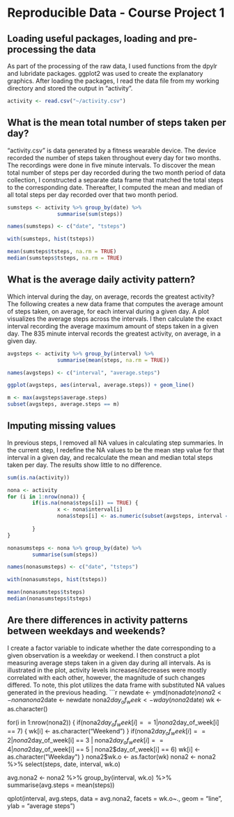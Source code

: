 # Reproducible Data - Course Project 1

## Loading useful packages, loading and pre-processing the data
As part of the processing of the raw data, I used functions from the dpylr and lubridate
packages. ggplot2 was used to create the explanatory graphics. After loading the packages,
I read the data file from my working directory and stored the output in "activity". 
```r
activity <- read.csv("~/activity.csv")
```


## What is the mean total number of steps taken per day?
"activity.csv" is data generated by a fitness wearable device. The device recorded the 
number of steps taken throughout every day for two months. The recordings were done in five minute intervals. To discover the mean total number of steps per day recorded during the two 
month period of data collection, I constructed a separate data frame that matched the total
steps to the corresponding date. Thereafter, I computed the mean and median of all total steps
per day recorded over that two month period.
```r
sumsteps <- activity %>% group_by(date) %>%
                summarise(sum(steps))

names(sumsteps) <- c("date", "tsteps")

with(sumsteps, hist(tsteps))

mean(sumsteps$tsteps, na.rm = TRUE)
median(sumsteps$tsteps, na.rm = TRUE)
```

## What is the average daily activity pattern?
Which interval during the day, on average, records the greatest activity? The following creates
a new data frame that computes the average amount of steps taken, on average, for each interval
during a given day. A plot visualizes the average steps across the intervals. I then calculate
the exact interval recording the average maximum amount of steps taken in a given day. The 835
minute interval records the greatest activity, on average, in a given day.
```r
avgsteps <- activity %>% group_by(interval) %>%
                summarise(mean(steps, na.rm = TRUE))

names(avgsteps) <- c("interval", "average.steps")

ggplot(avgsteps, aes(interval, average.steps)) + geom_line()

m <- max(avgsteps$average.steps)
subset(avgsteps, average.steps == m)
```

## Imputing missing values
In previous steps, I removed all NA values in calculating step summaries. In the current step,
I redefine the NA values to be the mean step value for that interval in a given day, and recalculate the mean and median total steps taken per day. The results show little to no difference.
```r
sum(is.na(activity))

nona <- activity
for (i in 1:nrow(nona)) {
        if(is.na(nona$steps[i]) == TRUE) {
                x <- nona$interval[i]
                nona$steps[i] <- as.numeric(subset(avgsteps, interval == x, average.steps))
                
        }
}

nonasumsteps <- nona %>% group_by(date) %>%
        summarise(sum(steps))

names(nonasumsteps) <- c("date", "tsteps")

with(nonasumsteps, hist(tsteps))

mean(nonasumsteps$tsteps)
median(nonasumsteps$tsteps)
```

## Are there differences in activity patterns between weekdays and weekends?
I create a factor variable to indicate whether the date corresponding to a given observation is a weekday or weekend. I then construct a plot measuring average steps taken in a given day during all intervals. As is illustrated in the plot, activity levels increases/decreases were mostly correlated with each other, however, the magnitude of such changes differed. To note, this plot utilizes the data frame with substituted NA values generated in the previous heading.
```r
newdate <- ymd(nona$date)
nona2 <- nona
nona2$date <- newdate
nona2$day_of_week <- wday(nona2$date)
wk <- as.character()

for(i in 1:nrow(nona2)) {
        if(nona2$day_of_week[i] == 1 | nona2$day_of_week[i] == 7) {
                wk[i] <- as.character("Weekend")
        }
        if(nona2$day_of_week[i] == 2 | nona2$day_of_week[i] == 3 | nona2$day_of_week[i] == 4 | nona2$day_of_week[i] == 5 | nona2$day_of_week[i] == 6)
                wk[i] <- as.character("Weekday")
}
nona2$wk.o <- as.factor(wk)
nona2 <- nona2 %>% select(steps, date, interval, wk.o)

avg.nona2 <- nona2 %>% group_by(interval, wk.o) %>%
        summarise(avg.steps = mean(steps))

qplot(interval, avg.steps, data = avg.nona2, facets = wk.o~., geom = "line", ylab = "average steps")
